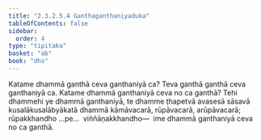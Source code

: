 ```yaml
---
title: "2.3.2.5.4 Ganthaganthaniyaduka"
tableOfContents: false
sidebar:
  order: 4
type: "tipitaka"
basket: "ab"
book: "dhs"
---
```



<DynamicBreadcrumb />

<Division number="1150" book="dhs">

<Paragraph number="1844" book="dhs">
Katame dhammā ganthā ceva ganthaniyā ca? Teva ganthā ganthā ceva ganthaniyā ca.
</Paragraph>

</Division>
<Division number="1151" book="dhs">

<Paragraph number="1845" book="dhs">
Katame dhammā ganthaniyā ceva no ca ganthā? Tehi dhammehi ye dhammā ganthaniyā, te dhamme ṭhapetvā avasesā sāsavā kusalākusalābyākatā dhammā kāmāvacarā, rūpāvacarā, arūpāvacarā; rūpakkhandho …pe…  viññāṇakkhandho—  ime dhammā ganthaniyā ceva no ca ganthā.
</Paragraph>
</Division>